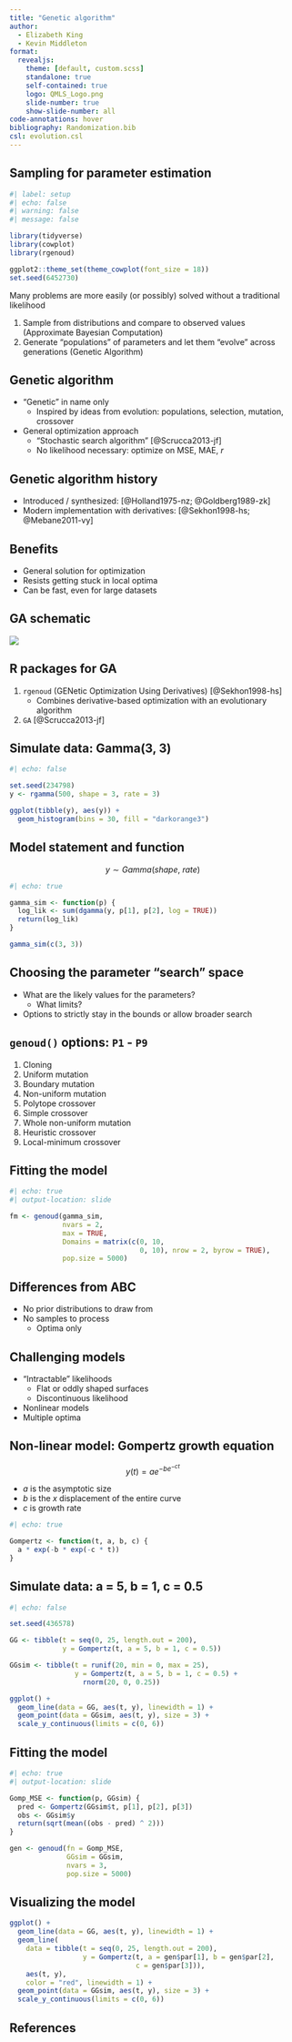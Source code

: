 ```yaml
---
title: "Genetic algorithm"
author:
  - Elizabeth King
  - Kevin Middleton
format:
  revealjs:
    theme: [default, custom.scss]
    standalone: true
    self-contained: true
    logo: QMLS_Logo.png
    slide-number: true
    show-slide-number: all
code-annotations: hover
bibliography: Randomization.bib
csl: evolution.csl
---
```



## Sampling for parameter estimation

```r
#| label: setup
#| echo: false
#| warning: false
#| message: false

library(tidyverse)
library(cowplot)
library(rgenoud)

ggplot2::theme_set(theme_cowplot(font_size = 18))
set.seed(6452730)
```

Many problems are more easily (or possibly) solved without a traditional likelihood

1. Sample from distributions and compare to observed values (Approximate Bayesian Computation)
2. Generate "populations" of parameters and let them "evolve" across generations (Genetic Algorithm)


## Genetic algorithm

- "Genetic" in name only
    - Inspired by ideas from evolution: populations, selection, mutation, crossover
- General optimization approach
    - "Stochastic search algorithm" [@Scrucca2013-jf]
    - No likelihood necessary: optimize on MSE, MAE, *r*


## Genetic algorithm history

- Introduced / synthesized: [@Holland1975-nz; @Goldberg1989-zk]
- Modern implementation with derivatives: [@Sekhon1998-hs; @Mebane2011-vy]


## Benefits

- General solution for optimization
- Resists getting stuck in local optima
- Can be fast, even for large datasets


## GA schematic

![](Images/GA.png){fig-align="center"}


## R packages for GA

1. `rgenoud` (GENetic Optimization Using Derivatives) [@Sekhon1998-hs]
    - Combines derivative-based optimization with an evolutionary algorithm
2. `GA` [@Scrucca2013-jf]


## Simulate data: Gamma(3, 3)

```r
#| echo: false

set.seed(234798)
y <- rgamma(500, shape = 3, rate = 3)

ggplot(tibble(y), aes(y)) +
  geom_histogram(bins = 30, fill = "darkorange3")
```


## Model statement and function

$$y \sim Gamma(shape,~rate)$$

```r
#| echo: true

gamma_sim <- function(p) {
  log_lik <- sum(dgamma(y, p[1], p[2], log = TRUE))
  return(log_lik)
}

gamma_sim(c(3, 3))
```


## Choosing the parameter "search" space

- What are the likely values for the parameters?
    - What limits?
- Options to strictly stay in the bounds or allow broader search


## `genoud()` options: `P1` - `P9`

1. Cloning
2. Uniform mutation
3. Boundary mutation
4. Non-uniform mutation
5. Polytope crossover
6. Simple crossover
7. Whole non-uniform mutation
8. Heuristic crossover
9. Local-minimum crossover


## Fitting the model

```r
#| echo: true
#| output-location: slide

fm <- genoud(gamma_sim,
             nvars = 2,
             max = TRUE,
             Domains = matrix(c(0, 10, 
                                0, 10), nrow = 2, byrow = TRUE),
             pop.size = 5000)
```


## Differences from ABC

- No prior distributions to draw from
- No samples to process
    - Optima only


## Challenging models

- "Intractable" likelihoods
    - Flat or oddly shaped surfaces
    - Discontinuous likelihood
- Nonlinear models
- Multiple optima


## Non-linear model: Gompertz growth equation

$$y(t) = a e^{-b e^{-c t}}$$

- *a* is the asymptotic size
- *b* is the $x$ displacement of the entire curve
- *c* is growth rate

```r
#| echo: true

Gompertz <- function(t, a, b, c) {
  a * exp(-b * exp(-c * t))
}

```


## Simulate data: a = 5, b = 1, c = 0.5

```r
#| echo: false

set.seed(436578)

GG <- tibble(t = seq(0, 25, length.out = 200),
             y = Gompertz(t, a = 5, b = 1, c = 0.5))

GGsim <- tibble(t = runif(20, min = 0, max = 25),
                y = Gompertz(t, a = 5, b = 1, c = 0.5) +
                  rnorm(20, 0, 0.25))

ggplot() +
  geom_line(data = GG, aes(t, y), linewidth = 1) +
  geom_point(data = GGsim, aes(t, y), size = 3) +
  scale_y_continuous(limits = c(0, 6))
```


## Fitting the model

```r
#| echo: true
#| output-location: slide

Gomp_MSE <- function(p, GGsim) {
  pred <- Gompertz(GGsim$t, p[1], p[2], p[3])
  obs <- GGsim$y
  return(sqrt(mean((obs - pred) ^ 2)))
}

gen <- genoud(fn = Gomp_MSE,
              GGsim = GGsim,
              nvars = 3,
              pop.size = 5000)
```


## Visualizing the model

```r
ggplot() +
  geom_line(data = GG, aes(t, y), linewidth = 1) +
  geom_line(
    data = tibble(t = seq(0, 25, length.out = 200),
                  y = Gompertz(t, a = gen$par[1], b = gen$par[2],
                               c = gen$par[3])),
    aes(t, y),
    color = "red", linewidth = 1) +
  geom_point(data = GGsim, aes(t, y), size = 3) +
  scale_y_continuous(limits = c(0, 6))
```


## References

::: {#refs}
:::

